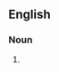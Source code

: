 {{also|methuselahs}}

==English==

===Noun===
{{head|en|noun form}}

# {{plural of|Methuselah|lang=en}}